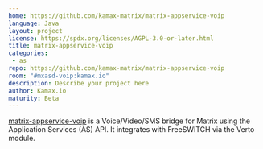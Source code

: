 ```yaml
---
home: https://github.com/kamax-matrix/matrix-appservice-voip
language: Java
layout: project
license: https://spdx.org/licenses/AGPL-3.0-or-later.html
title: matrix-appservice-voip
categories: 
 - as
repo: https://github.com/kamax-matrix/matrix-appservice-voip
room: "#mxasd-voip:kamax.io"
description: Describe your project here
author: Kamax.io
maturity: Beta
---
```



[matrix-appservice-voip](https://github.com/kamax-matrix/matrix-appservice-voip)
is a Voice/Video/SMS bridge for Matrix using the Application Services (AS) API.
It integrates with FreeSWITCH via the Verto module.
